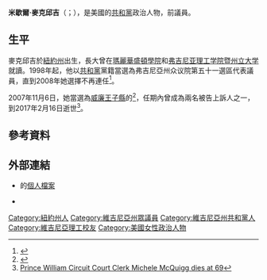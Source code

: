 {{多個問題|
{{Expand|time=2017-02-22T16:29:58+00:00}}
{{请求翻译|time=2017-02-22T16:29:58+00:00}} 
}}
{{Infobox Officeholder
|name	          = 米歇爾·麥克邱吉
|image            = 
|native_name      = Michèle McQuigg
|native_name_lang = en
|caption        = 
|state_house    = 弗吉尼亞州
|district       = 第五十一
|term_start     = 1998年1月16日
|term_end       = 2008年1月9日
|predecessor    = [[大衛·G·布里克利|大衛·G·布里克利]]
|successor      = {{le|保羅·F·尼科爾斯|Paul F. Nichols}}
|birth_date     = {{birth date|1947|9|2}}
|birth_place    = [[美国|美国]][[紐約州|紐約州]]{{le|貝肖 (紐約州)|Bay Shore, New York|貝肖}}
|death_date     = {{death date and age|2017|2|16|1947|9|2}}
|death_place    = 
|party          = [[共和黨_(美國)|共和黨]]
|spouse         = F·克蘭西·麥克邱吉（F. Clancy McQuigg）
|children       = 2
|alma_mater     = [[瑪麗華盛頓大學|瑪麗華盛頓學院]]<br>[[弗吉尼亚理工学院暨州立大学|弗吉尼亚理工学院暨州立大学]]
|occupation     =
|signature      = 
|website        = 
}}

'''米歇爾·麥克邱吉'''（{{lang-en|Michèle McQuigg}}；{{bd|1947年|9月2日|2017年|2月16日|catIdx=McQuigg}}），是美國的[[共和黨_(美國)|共和黨]]政治人物，前{{le|弗吉尼亞州眾議院|Virginia House of Delegates}}議員。

==生平==
麥克邱吉於[[紐約州|紐約州]]{{le|貝肖 (紐約州)|Bay Shore, New York|貝肖}}出生，長大曾在[[瑪麗華盛頓大學|瑪麗華盛頓學院]]和[[弗吉尼亚理工学院暨州立大学|弗吉尼亚理工学院暨州立大学]]就讀。1998年起，他以[[共和黨_(美國)|共和黨]]黨籍當選為弗吉尼亞州众议院第五十一選區代表議員，直到2008年她選擇不再連任<ref name="vpap">{{cite web|url=http://www.vpap.org/candidates/profile/home/26228|title=Michele B McQuigg|publisher=Virginia Public Access Project|accessdate=March 20, 2010}}</ref>。

2007年11月6日，她當選為[[威廉王子縣|威廉王子縣]]的{{le|法庭書記員|Court clerk|巡迴法院書記}}<ref name="2007election">{{cite web|url=http://www.pwcgov.org/docLibrary/PDF/008663.pdf|title=2007 election results|date=November 6, 2007|publisher=Prince William County|accessdate=March 20, 2010|deadurl=yes|archiveurl=https://web.archive.org/web/20110927144125/http://www.pwcgov.org/docLibrary/PDF/008663.pdf|archivedate=2011年9月27日}}</ref>，任期內曾成為{{le|博斯蒂克訴謝弗案|Bostic v. Schaefer|博斯蒂克訴雷尼案}}兩名被告上訴人之一，到2017年2月16日逝世<ref>[http://www.fauquier.com/prince_william_times/prince-william-circuit-court-michele-mcquigg-dies-at/article_6e85aa00-f4a2-11e6-87b7-6b9140e21871.html Prince William Circuit Court Clerk Michele McQuigg dies at 69]</ref>。

==參考資料==
{{reflist}}

== 外部連結 ==
* {{le|弗吉尼亞州眾議院|Virginia House of Delegates}}的[http://dela.state.va.us/dela/MemBios.nsf/bbad288bd8d612d285256c23006d3f86/8ea1cec02461e45c85256b35005f9dcf?OpenDocument 個人檔案]
* {{Official website|https://web.archive.org/20080511213320/http://www.mcquigg.com/}}

{{s-start}}
{{s-par|us-va-hs}}
{{s-bef|before=[[大衛·G·布里克利|大衛·G·布里克利]]}}
{{s-ttl|title=弗吉尼亞州眾議院第五十一選區<br>{{le|弗吉尼亞州眾議院|Virginia House of Delegates|眾議院議員}}|years=1998年－2008年}}
{{s-aft|after={{le|保羅·F·尼科爾斯|Paul F. Nichols}}}}
{{s-end}}

{{authority control}}
{{DEFAULTSORT:McQuigg, Michele}}
[[Category:紐約州人|Category:紐約州人]]
[[Category:維吉尼亞州眾議員|Category:維吉尼亞州眾議員]]
[[Category:維吉尼亞州共和黨人|Category:維吉尼亞州共和黨人]]
[[Category:維吉尼亞理工校友|Category:維吉尼亞理工校友]]
[[Category:美國女性政治人物|Category:美國女性政治人物]]